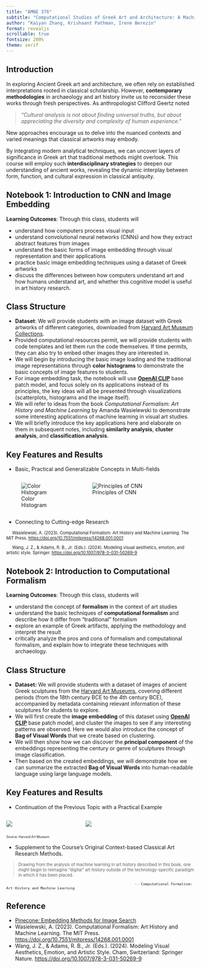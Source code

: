 ```yaml
---
title: "AMNE 376"
subtitle: "Computational Studies of Greek Art and Architecture: A Machine Learning Approach"
author: "Kaiyan Zhang, Krishaant Pathman, Irene Berezin"
format: revealjs
scrollable: true
fontsize: 200%
theme: serif
---
```


## Introduction

In exploring Ancient Greek art and architecture, we often rely on established interpretations rooted in classical scholarship. However, **contemporary methodologies** in archaeology and art history invite us to reconsider these works through fresh perspectives. As anthropologist Clifford Geertz noted 

> *"Cultural analysis is not about finding universal truths, but about appreciating the diversity and complexity of human experience."* 

New approaches encourage us to delve into the nuanced contexts and varied meanings that classical artworks may embody.

By integrating modern analytical techniques, we can uncover layers of significance in Greek art that traditional methods might overlook. This course will employ such **interdisciplinary strategies** to deepen our understanding of ancient works, revealing the dynamic interplay between form, function, and cultural expression in classical antiquity.



## Notebook 1: Introduction to CNN and Image Embedding

**Learning Outcomes**: Through this class, students will

- understand how computers process visual input
- understand convolutional neural networks (CNNs) and how they extract abstract features from images
- understand the basic forms of image embedding through visual representation and their applications
- practice basic image embedding techniques using a dataset of Greek artworks
- discuss the differences between how computers understand art and how humans understand art, and whether this cognitive model is useful in art history research.

## Class Structure

- **Dataset**: We will provide students with an image dataset with Greek artworks of different categories, downloaded from [Harvard Art Museum Collections](https://harvardartmuseums.org/collections).
- Provided computational resources permit, we will provide students with code templates and let them run the code themselves. If time permits, they can also try to embed other images they are interested in.
- We will begin by introducing the basic image loading and the traditional image representations through **color histograms** to demonstrate the basic concepts of image features to students.
- For image embedding task, the notebook will use **[OpenAI CLIP](https://huggingface.co/openai/clip-vit-base-patch32)** base patch model, and focus solely on its applications instead of its principles, the key ideas will all be presented through visualizations (scatterplots, histograms and the image itself).
- We will refer to ideas from the book *Computational Formalism: Art History and Machine Learning* by Amanda Wasielewski to demonstrate some interesting applications of machine learning in visual art studies.
- We will briefly introduce the key applications here and elaborate on them in subsequent notes, including **similarity analysis**, **cluster analysis**, and **classification analysis**.

## Key Features and Results

- Basic, Practical and Generalizable Concepts in Multi-fields


:::{.columns}
:::{.column width="35%"}
![Color Histogram](images/color_histogram_example.png)
:::

::: {.column width="65%"}
![Principles of CNN](images/CNN_example.jpg)
:::
:::

- Connecting to Cutting-edge Research

<div style="font-size: 80%;">
&nbsp;&nbsp;&nbsp;&nbsp; Wasielewski, A. (2023). Computational Formalism: Art History and Machine Learning. The MIT Press. <https://doi.org/10.7551/mitpress/14268.001.0001>
</div>

 <div style="font-size: 80%;">
&nbsp;&nbsp;&nbsp;&nbsp; Wang, J. Z., & Adams, R. B., Jr. (Eds.). (2024). Modeling visual aesthetics, emotion, and artistic style. Springer. <https://doi.org/10.1007/978-3-031-50269-9>
</div>


<!-- ![](image.png){.absolute top=0 left=0 height="230" width="200"} -->

## Notebook 2: Introduction to Computational Formalism

**Learning Outcomes**: Through this class, students will

- understand the concept of **formalism** in the context of art studies
- understand the basic techniques of **computational formalism** and describe how it differ from "traditional" formalism
- explore an example of Greek artifacts, applying the methodology and interpret the result
- critically analyze the pros and cons of formalism and computational formalism, and explain how to integrate these techniques with archaeology.

## Class Structure

- **Dataset:** We will provide students with a dataset of images of ancient Greek sculptures from the [Harvard Art Museums](https://harvardartmuseums.org/collections), covering different periods (from the 18th century BCE to the 4th century BCE), accompanied by metadata containing relevant information of these sculptures for students to explore.
- We will first create the **image embedding** of this dataset using **[OpenAI CLIP](https://huggingface.co/openai/clip-vit-base-patch32)** base patch model, and cluster the images to see if any interesting patterns are observed. Here we would also introduce the concept of **Bag of Visual Words** that we create based on clustering.
- We will then show how we can discover the **principal component** of the embeddings representing the century or genre of sculptures through image classification. 
- Then based on the created embeddings, we will demonstrate how we can summarize the extracted **Bag of Visual Words** into human-readable language using large language models.

## Key Features and Results

- Continuation of the Previous Topic with a Practical Example

:::{.columns}
:::{.column width="25%"}
![](images/greek_sculpture_example1.jpg)
:::
:::{.column width="45%"}
![](images/greek_sculpture_example2.jpg)
:::
:::

<div style="font-size: 60%;">
Source: Harvard Art Museum
</div>

- Supplement to the Course's Original Context-based Classical Art Research Methods.

<div style="font-size: 80%;">
> Drawing from the analysis of machine learning in art history described in this book, one might begin to reimagine “digital” art history outside of the technology-specific paradigm in which it has been placed. 

                                                                -- Computational Formalism: Art History and Machine Learning
</div>

## Reference

- [Pinecone: Embedding Methods for Image Search](https://www.pinecone.io/learn/series/image-search/)
- Wasielewski, A. (2023). Computational Formalism: Art History and Machine Learning. The MIT Press. <https://doi.org/10.7551/mitpress/14268.001.0001>
- Wang, J. Z., & Adams, R. B., Jr. (Eds.). (2024). Modeling Visual Aesthetics, Emotion, and Artistic Style. Cham, Switzerland: Springer Nature. <https://doi.org/10.1007/978-3-031-50269-9>